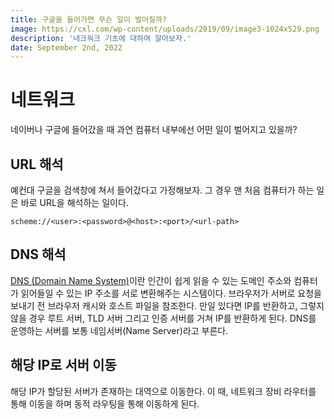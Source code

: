 ```yaml
---
title: 구글을 들어가면 무슨 일이 벌어질까? 
image: https://cxl.com/wp-content/uploads/2019/09/image3-1024x529.png
description: '네크워크 기초에 대하여 알아보자.'
date: September 2nd, 2022
---
```



# 네트워크

네이버나 구글에 들어갔을 때 과연 컴퓨터 내부에선 어떤 일이 벌어지고 있을까?

## URL 해석

예컨대 구글을 검색창에 쳐서 들어갔다고 가정해보자.
그 경우 맨 처음 컴퓨터가 하는 일은 바로 URL을 해석하는 일이다.

`scheme://<user>:<password>@<host>:<port>/<url-path>`

## DNS 해석

<a href="https://en.wikipedia.org/wiki/Domain_Name_System" target="_blank">DNS (Domain Name System)</a>이란 인간이 쉽게 읽을 수 있는 도메인 주소와 컴퓨터가 읽어들일 수 있는 IP 주소를 서로 변환해주는 시스템이다.
브라우저가 서버로 요청을 보내기 전 브라우저 캐시와 호스트 파일을 참조한다.
만일 있다면 IP를 반환하고, 그렇지 않을 경우 루트 서버, TLD 서버 그리고 인증 서버를 거쳐 IP를 반환하게 된다. 
DNS를 운영하는 서버를 보통 네임서버(Name Server)라고 부른다.

## 해당 IP로 서버 이동

해당 IP가 할당된 서버가 존재하는 대역으로 이동한다. 이 때, 네트워크 장비 라우터를 통해 이동을 하며 동적 라우팅을 통해 이동하게 된다.
